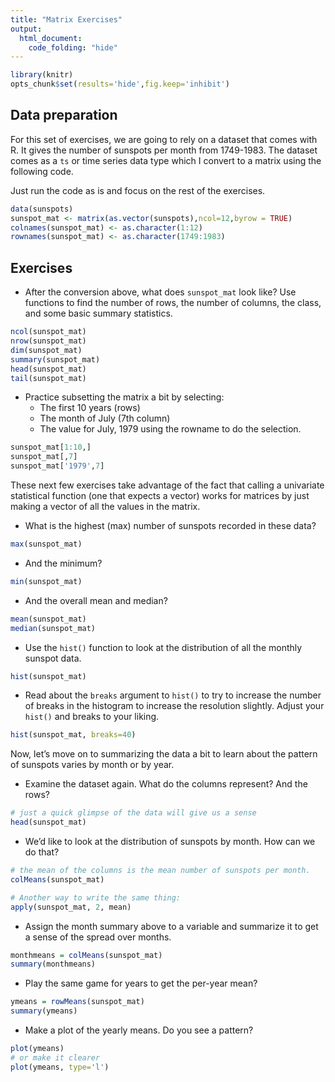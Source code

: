 ```yaml
---
title: "Matrix Exercises"
output: 
  html_document:
    code_folding: "hide"
---
```


```r
library(knitr)
opts_chunk$set(results='hide',fig.keep='inhibit')
```

## Data preparation

For this set of exercises, we are going to rely on a dataset that comes with R.
It gives the number of sunspots per month from 1749-1983. The dataset comes as 
a `ts` or time series data type which I convert to a matrix using the following
code. 

Just run the code as is and focus on the rest of the exercises. 

```r
data(sunspots)
sunspot_mat <- matrix(as.vector(sunspots),ncol=12,byrow = TRUE)
colnames(sunspot_mat) <- as.character(1:12)
rownames(sunspot_mat) <- as.character(1749:1983)
```

## Exercises

- After the conversion above, what does `sunspot_mat` look like? Use functions
to find the number of rows, the number of columns, the class, and some basic
summary statistics.

```r
ncol(sunspot_mat)
nrow(sunspot_mat)
dim(sunspot_mat)
summary(sunspot_mat)
head(sunspot_mat)
tail(sunspot_mat)
```


- Practice subsetting the matrix a bit by selecting:
  - The first 10 years (rows)
  - The month of July (7th column)
  - The value for July, 1979 using the rowname to do the selection.
  
```r
sunspot_mat[1:10,]
sunspot_mat[,7]
sunspot_mat['1979',7]
```


These next few exercises take advantage of the fact that calling a univariate
statistical function (one that expects a vector) works for matrices by just making
a vector of all the values in the matrix. 

- What is the highest (max) number of sunspots recorded in these data?

```r
max(sunspot_mat)
```

- And the minimum?

```r
min(sunspot_mat)
```

- And the overall mean and median?

```r
mean(sunspot_mat)
median(sunspot_mat)
```

- Use the `hist()` function to look at the distribution of all the monthly 
sunspot data. 

```r
hist(sunspot_mat)
```
- Read about the `breaks` argument to `hist()` to try to increase the number of
breaks in the histogram to increase the resolution slightly. Adjust your `hist()`
and breaks to your liking.

```r
hist(sunspot_mat, breaks=40)
```

Now, let's move on to summarizing the data a bit to learn about the pattern of 
sunspots varies by month or by year. 

- Examine the dataset again. What do the columns represent? And the rows?

```r
# just a quick glimpse of the data will give us a sense
head(sunspot_mat)
```

- We'd like to look at the distribution of sunspots by month. How can we do that?

```r
# the mean of the columns is the mean number of sunspots per month.
colMeans(sunspot_mat)

# Another way to write the same thing:
apply(sunspot_mat, 2, mean)
```

- Assign the month summary above to a variable and summarize it to get a sense
of the spread over months.

```r
monthmeans = colMeans(sunspot_mat)
summary(monthmeans)
```

- Play the same game for years to get the per-year mean?

```r
ymeans = rowMeans(sunspot_mat)
summary(ymeans)
```

- Make a plot of the yearly means. Do you see a pattern?

```r
plot(ymeans)
# or make it clearer
plot(ymeans, type='l')
```





